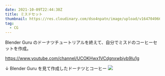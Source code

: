 ```yaml
---
date: 2021-10-09T22:44:38Z
title: ミスドセット
thumbnail: https://res.cloudinary.com/dso4npatn/image/upload/v1647049660/media/works/thumbnail/mister-donut-coffee-set_wbzamw.png
tag:
  - CG
---
```


Blender Guru のドーナツチュートリアルを終えて、自分でミスドのコーヒーセットを作成。

https://www.youtube.com/channel/UCOKHwx1VCdgnxwbjyb9Iu1g

<Youtube embededSrc="https://www.youtube.com/embed/TPrnSACiTJ4" />

↓ Blender Guru を見て作成したドーナツとコーヒー
![](https://res.cloudinary.com/dso4npatn/image/upload/v1647049675/media/works/insert/donut-process_jqvqy0.png)
